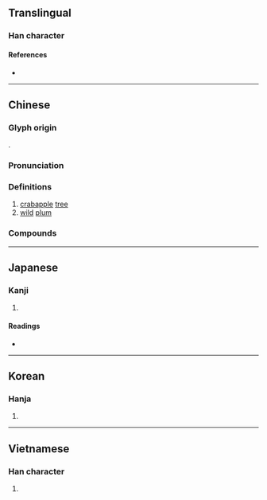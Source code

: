 {{character info/new}}
==Translingual==

===Han character===
{{Han char|rn=75|rad=木|as=08|sn=12|four=90904|canj=FBRD|ids=⿱龸呆}}

====References====
* {{Han ref|kx=0533.140|dkj=14953|dj=0921.120|hdz=21231.070|uh=68E0|ud=26848|bh=B4C5|bd=46277}}

----

==Chinese==
{{zh-forms}}

===Glyph origin===
{{Han etym}}
{{Han compound|尚|木|c1=p|c2=s|t2=tree, wood|ls=psc}}.

===Pronunciation===
{{zh-pron
|m=táng
|c=tong4
|mn=tông
|mn-t=tang5
|mc=y
|oc=y
|ma=
|cat=n
}}

===Definitions===
{{zh-hanzi}}

# [[crabapple]] [[tree]]
# [[wild]] [[plum]]

===Compounds===
{{zh-der|棠棣|德懋棠蔭|召棠|四季海棠|甘棠遺愛|甘棠|甘棠有蔭|棠梨|棠陰|棠棣競秀|秋海棠|甘棠之惠|瓊崖海棠|海棠果|海棠|棠谿|發棠|麗格海棠}}

----

==Japanese==

===Kanji===
{{ja-kanji|grade=|rs=木08}}

# {{rfdef|ja|sort=木08}}

====Readings====
* {{ja-readings|on=[[とう]] (tō), [[どう]] (dō)|kun=[[やまなし]] (yamanashi)}}

----

==Korean==

===Hanja===
{{ko-hanja|hangeul=당|eumhun=|rv=dang|mr=tang|y=tang}}

# {{rfdef|ko|sort=木08}}

----

==Vietnamese==

===Han character===
{{vi-hantu|[[đường]]|rs=木08}}

# {{rfdef|vi|sort=木08}}